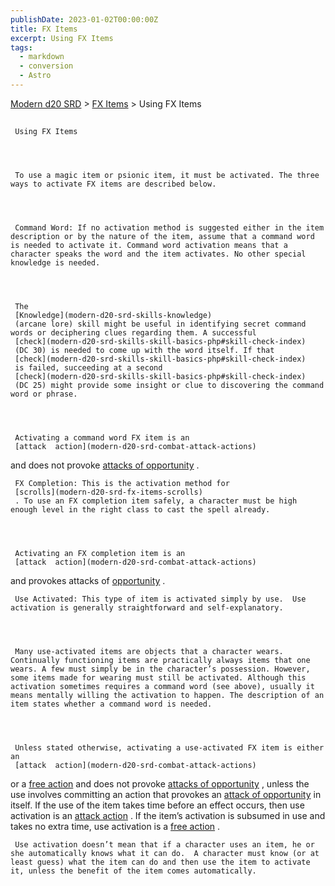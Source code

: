 ```yaml
---
publishDate: 2023-01-02T00:00:00Z
title: FX Items
excerpt: Using FX Items
tags:
  - markdown
  - conversion
  - Astro
---
```


[Modern d20 SRD](/#modernD20) > [FX Items](modern-d20-srd-fx-items-index) > Using FX Items

##

     Using FX Items




     To use a magic item or psionic item, it must be activated. The three ways to activate FX items are described below.




     Command Word: If no activation method is suggested either in the item description or by the nature of the item, assume that a command word is needed to activate it. Command word activation means that a character speaks the word and the item activates. No other special knowledge is needed.




     The
     [Knowledge](modern-d20-srd-skills-knowledge)
     (arcane lore) skill might be useful in identifying secret command words or deciphering clues regarding them. A successful
     [check](modern-d20-srd-skills-skill-basics-php#skill-check-index)
     (DC 30) is needed to come up with the word itself. If that
     [check](modern-d20-srd-skills-skill-basics-php#skill-check-index)
     is failed, succeeding at a second
     [check](modern-d20-srd-skills-skill-basics-php#skill-check-index)
     (DC 25) might provide some insight or clue to discovering the command word or phrase.




     Activating a command word FX item is an
     [attack  action](modern-d20-srd-combat-attack-actions)
and does not provoke
[attacks of opportunity](modern-d20-srd-combat-attacks-of-opportunity)
.

     FX Completion: This is the activation method for
     [scrolls](modern-d20-srd-fx-items-scrolls)
     . To use an FX completion item safely, a character must be high enough level in the right class to cast the spell already.




     Activating an FX completion item is an
     [attack  action](modern-d20-srd-combat-attack-actions)
and provokes attacks of
[opportunity](modern-d20-srd-combat-attacks-of-opportunity)
.

     Use Activated: This type of item is activated simply by use.  Use activation is generally straightforward and self-explanatory.




     Many use-activated items are objects that a character wears. Continually functioning items are practically always items that one wears. A few must simply be in the character’s possession. However, some items made for wearing must still be activated. Although this activation sometimes requires a command word (see above), usually it means mentally willing the activation to happen. The description of an item states whether a command word is needed.




     Unless stated otherwise, activating a use-activated FX item is either an
     [attack  action](modern-d20-srd-combat-attack-actions)
or a
[free action](modern-d20-srd-combat-action-types)
and does not provoke
[attacks of opportunity](modern-d20-srd-combat-attacks-of-opportunity)
, unless the use involves committing an action that provokes an
[attack of opportunity](modern-d20-srd-combat-attacks-of-opportunity)
in itself. If the use of the item takes time before an effect occurs, then use activation is an
[attack action](modern-d20-srd-combat-attack-actions)
. If the item’s activation is subsumed in use and takes no extra time, use activation is a
[free action](modern-d20-srd-combat-action-types)
.

     Use activation doesn’t mean that if a character uses an item, he or she automatically knows what it can do.  A character must know (or at least guess) what the item can do and then use the item to activate it, unless the benefit of the item comes automatically.
